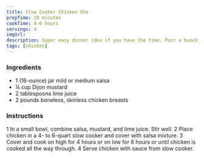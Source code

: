 ```yaml
---
title: Slow Cooker Chicken Ole
prepTime: 10 minutes
cookTime: 4-6 hours
servings: 4
imgUrl:
description: Super easy dinner idea if you have the time. Pair a bunch of veggies with it
tags: [chicken]
---
```


### Ingredients

- 1 (16-ounce) jar mild or medium salsa
- ¼ cup Dijon mustard
- 2 tablespoons lime juice
- 2 pounds boneless, skinless chicken breasts

### Instructions

1 In a small bowl, combine salsa, mustard, and lime juice. Stir well.
2 Place chicken in a 4- to 6-quart slow cooker and cover with salsa mixture.
3 Cover and cook on high for 4 hours or on low for 6 hours or until chicken is cooked all the way through.
4 Serve chicken with sauce from slow cooker.
